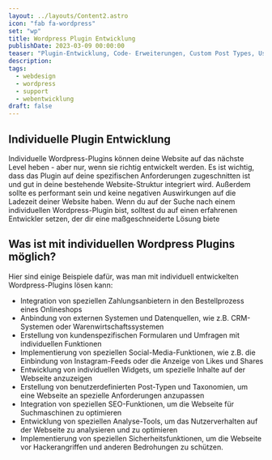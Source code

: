 ```yaml
---
layout: ../layouts/Content2.astro
icon: "fab fa-wordpress"
set: "wp"
title: Wordpress Plugin Entwicklung
publishDate: 2023-03-09 00:00:00
teaser: "Plugin-Entwicklung, Code- Erweiterungen, Custom Post Types, User Management, AJAX, REST, Gutenberg."
description:
tags:
  - webdesign
  - wordpress
  - support
  - webentwicklung
draft: false
---
```



## Individuelle Plugin Entwicklung
Individuelle Wordpress-Plugins können deine Website auf das nächste Level heben - aber nur, wenn sie richtig entwickelt werden. Es ist wichtig, dass das Plugin auf deine spezifischen Anforderungen zugeschnitten ist und gut in deine bestehende Website-Struktur integriert wird. Außerdem sollte es performant sein und keine negativen Auswirkungen auf die Ladezeit deiner Website haben. Wenn du auf der Suche nach einem individuellen Wordpress-Plugin bist, solltest du auf einen erfahrenen Entwickler setzen, der dir eine maßgeschneiderte Lösung biete


<ImageWD />
<CTA classes="mb-5 p-3 text-center" />


## Was ist mit individuellen Wordpress Plugins möglich?
Hier sind einige Beispiele dafür, was man mit individuell entwickelten Wordpress-Plugins lösen kann:

* Integration von speziellen Zahlungsanbietern in den Bestellprozess eines Onlineshops
* Anbindung von externen Systemen und Datenquellen, wie z.B. CRM-Systemen oder Warenwirtschaftssystemen
* Erstellung von kundenspezifischen Formularen und Umfragen mit individuellen Funktionen
* Implementierung von speziellen Social-Media-Funktionen, wie z.B. die Einbindung von Instagram-Feeds oder die Anzeige von Likes und Shares
* Entwicklung von individuellen Widgets, um spezielle Inhalte auf der Webseite anzuzeigen
* Erstellung von benutzerdefinierten Post-Typen und Taxonomien, um eine Webseite an spezielle Anforderungen anzupassen
* Integration von speziellen SEO-Funktionen, um die Webseite für Suchmaschinen zu optimieren
* Entwicklung von speziellen Analyse-Tools, um das Nutzerverhalten auf der Webseite zu analysieren und zu optimieren
* Implementierung von speziellen Sicherheitsfunktionen, um die Webseite vor Hackerangriffen und anderen Bedrohungen zu schützen.


<CTA classes="mb-5 p-3 text-center" />

